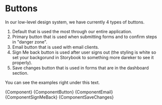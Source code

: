 
<Meta title="Elements/Button" component={Button} />

# Buttons

In our low-level design system, we have currently 4 types of buttons.

1. Default that is used the most through our entire application.
2. Primary button that is used when submitting forms and to confirm steps in "danger zone".
3. Email button that is used with email clients.
4. Sign Me back button is used after user signs out (the styling is white so set your backgorund in Storybook to something more dareker to see it properly).
5. Save changes button that is used in forms that are in the dashboard section.

You can see the examples right under this text.


<Canvas>
  <Story
    name="Default"
    args={{
      text: "I`m default",
    }}
  >
    {Component}
  </Story>
  <Story
    name="Primary"
    args={{
      text: "I`m primary",
    }}
  >
    {ComponentButton}
  </Story>
  <Story
    name="Email"
    args={{
      text: "I`m email",
    }}
  >
    {ComponentEmail}
  </Story>
  <Story
    name="Sign me back"
    args={{
      text: "Sig me back",
    }}
  >
    {ComponentSignMeBack}
  </Story>
  <Story
    name="Save changes"
    args={{
      text: "Save changes",
    }}
  >
    {ComponentSaveChanges}
  </Story>
</Canvas>
